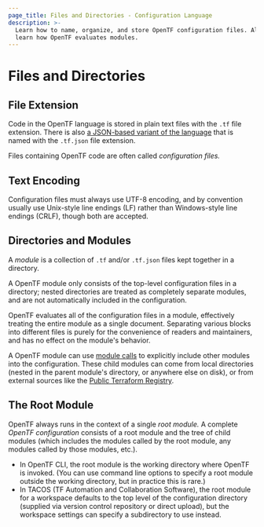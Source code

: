 ```yaml
---
page_title: Files and Directories - Configuration Language
description: >-
  Learn how to name, organize, and store OpenTF configuration files. Also
  learn how OpenTF evaluates modules.
---
```


# Files and Directories

## File Extension

Code in the OpenTF language is stored in plain text files with the `.tf` file
extension. There is also
[a JSON-based variant of the language](/opentf/language/syntax/json) that is named with
the `.tf.json` file extension.

Files containing OpenTF code are often called _configuration files._

## Text Encoding

Configuration files must always use UTF-8 encoding, and by convention
usually use Unix-style line endings (LF) rather than Windows-style
line endings (CRLF), though both are accepted.

## Directories and Modules

A _module_ is a collection of `.tf` and/or `.tf.json` files kept together in a
directory.

A OpenTF module only consists of the top-level configuration files in a
directory; nested directories are treated as completely separate modules, and
are not automatically included in the configuration.

OpenTF evaluates all of the configuration files in a module, effectively
treating the entire module as a single document. Separating various blocks into
different files is purely for the convenience of readers and maintainers, and
has no effect on the module's behavior.

A OpenTF module can use [module calls](/opentf/language/modules) to
explicitly include other modules into the configuration. These child modules can
come from local directories (nested in the parent module's directory, or
anywhere else on disk), or from external sources like the
[Public Terraform Registry](https://registry.terraform.io).

## The Root Module

OpenTF always runs in the context of a single _root module._ A complete
_OpenTF configuration_ consists of a root module and the tree of child
modules (which includes the modules called by the root module, any modules
called by those modules, etc.).

- In OpenTF CLI, the root module is the working directory where OpenTF is
  invoked. (You can use command line options to specify a root module outside
  the working directory, but in practice this is rare.)
- In TACOS (TF Automation and Collaboration Software), the root module for a workspace
  defaults to the top level of the configuration directory (supplied via version
  control repository or direct upload), but the workspace settings can specify a
  subdirectory to use instead.
